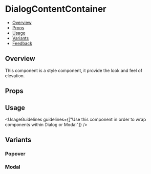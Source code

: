 
<Meta of={DialogContentContainerStories} />

# DialogContentContainer

- [Overview](#overview)
- [Props](#props)
- [Usage](#usage)
- [Variants](#variants)
- [Feedback](#feedback)

## Overview

This component is a style component, it provide the look and feel of elevation.

<Canvas>
  <Story of={DialogContentContainerStories.Overview} />
</Canvas>

## Props

<ArgsTable story="Overview" />

## Usage

<UsageGuidelines guidelines={["Use this component in order to wrap components within Dialog or Modal"]} />

## Variants

### Popover

<Canvas>
  <Story of={DialogContentContainerStories.Popover} />
</Canvas>

### Modal

<Canvas>
  <Story of={DialogContentContainerStories.Modal} />
</Canvas>
